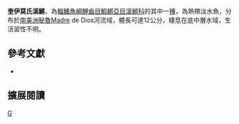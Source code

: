 {{Speciesbox 
| taxon = Moema quiii
| status = NE
| status_system = IUCN3.1
| authority =  [[Huber|Huber]], 2003
| synonyms = *''Moema ortegai, Costa, 2003''
}}
'''奎伊莫氏溪鱂'''，為[[輻鰭魚綱|輻鰭魚綱]][[鯉齒目|鯉齒目]][[鰕鱂亞目|鰕鱂亞目]][[溪鱂科|溪鱂科]]的其中一[[種|種]]，為熱帶淡水魚，分布於[[南美洲|南美洲]][[秘魯|秘魯]]Madre de Dios河流域，體長可達12公分，棲息在底中層水域，生活習性不明。
== 參考文獻 ==
*{{FishBase_species|genus=Moema|species=quiii|year=2014|month=9}}

== 擴展閱讀 ==
{{refbegin}}
{{wikispecies-inline|Moema quiii|奎伊莫氏溪鱂}}
{{refend}}
{{Taxonbar|from=Q6397745}}

[[Category:莫氏溪鱂屬|G]]


{{魚類小作品}}